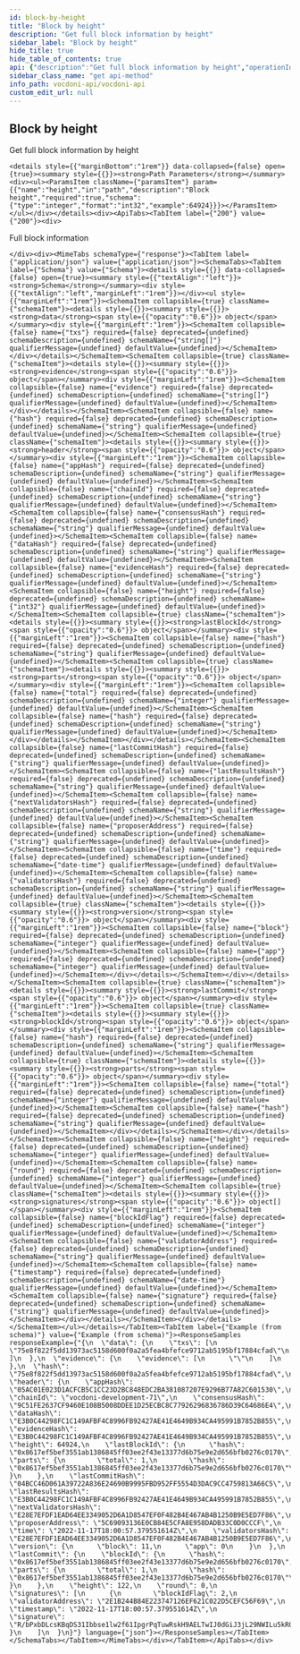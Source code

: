 ```yaml
---
id: block-by-height
title: "Block by height"
description: "Get full block information by height"
sidebar_label: "Block by height"
hide_title: true
hide_table_of_contents: true
api: {"description":"Get full block information by height","operationId":"blockByHeight","tags":["Chain"],"parameters":[{"name":"height","in":"path","description":"Block height","required":true,"schema":{"type":"integer","format":"int32","example":64924}}],"responses":{"200":{"description":"Full block information","content":{"application/json":{"schema":{"type":"object","properties":{"data":{"type":"object","properties":{"txs":{"type":"array","items":{"type":"string","example":"75e8f822f5dd13973ac5158d600f0a2a5fea4bfefce9712ab5195bf17884cfad"}}}},"evidence":{"type":"object","properties":{"evidence":{"type":"array","items":{"type":"string","example":""}}}},"hash":{"type":"string","example":"75e8f822f5dd13973ac5158d600f0a2a5fea4bfefce9712ab5195bf17884cfad"},"header":{"type":"object","properties":{"appHash":{"type":"string","example":"05AC01E023D1ACFCB5C1CC23D2BC848EDC2BA381087207E9296B77A82C601530"},"chainId":{"type":"string","example":"vocdoni-development-71"},"consensusHash":{"type":"string","example":"9C51FE2637CF9460E108B5008DDEE1D25ECBC8C77926296836786D39C64686E4"},"dataHash":{"type":"string","example":"E3B0C44298FC1C149AFBF4C8996FB92427AE41E4649B934CA495991B7852B855"},"evidenceHash":{"type":"string","example":"E3B0C44298FC1C149AFBF4C8996FB92427AE41E4649B934CA495991B7852B855"},"height":{"type":"integer","format":"int32","example":64924},"lastBlockId":{"type":"object","properties":{"hash":{"type":"string","example":"0x8617ef5bef3551ab1386845ff03ee2f43e13377d6b75e9e2d656bfb0276c0170"},"parts":{"type":"object","properties":{"total":{"type":"integer","example":1},"hash":{"type":"string","example":"0x8617ef5bef3551ab1386845ff03ee2f43e13377d6b75e9e2d656bfb0276c0170"}}}}},"lastCommitHash":{"type":"string","example":"04BCC46D061A39722A836E24690B9995FBD952FF5554D3DAC9CC4759813A66C5"},"lastResultsHash":{"type":"string","example":"E3B0C44298FC1C149AFBF4C8996FB92427AE41E4649B934CA495991B7852B855"},"nextValidatorsHash":{"type":"string","example":"E28E7EFDF1EAD64EE3349052D6A1D8547EF0F482B4E467AB4B1250B9E5ED7F86"},"proposerAddress":{"type":"string","example":"5C69093136E0CB84E5CFA8E958DADB33C0D0CCCF"},"time":{"type":"string","format":"date-time","example":"2022-11-17T18:00:57.379551614Z"},"validatorsHash":{"type":"string","example":"E28E7EFDF1EAD64EE3349052D6A1D8547EF0F482B4E467AB4B1250B9E5ED7F86"},"version":{"type":"object","properties":{"block":{"type":"integer","example":11},"app":{"type":"integer","example":0}}}}},"lastCommit":{"type":"object","properties":{"blockId":{"type":"object","properties":{"hash":{"type":"string","example":"0x8617ef5bef3551ab1386845ff03ee2f43e13377d6b75e9e2d656bfb0276c0170"},"parts":{"type":"object","properties":{"total":{"type":"integer","example":1},"hash":{"type":"string","example":"0x8617ef5bef3551ab1386845ff03ee2f43e13377d6b75e9e2d656bfb0276c0170"}}}}},"height":{"type":"integer","example":122},"round":{"type":"integer","example":0},"signatures":{"type":"array","items":{"type":"object","properties":{"blockIdFlag":{"type":"integer","example":2},"validatorAddress":{"type":"string","example":"2E1B244B84E223747126EF621C022D5CEFC56F69"},"timestamp":{"type":"string","format":"date-time","example":"2022-11-17T18:00:57.379551614Z"},"signature":{"type":"string","example":"R/bPxbDLcsKBqDS31Ibbse1lw2f61IpgrPqTuwRskH9AELTwIJ0dGiJ3jL29NWILu5kR0LDv+/83zkQLqNuiCA=="}}}}}}}}}}}},"method":"get","path":"/chain/blocks/{height}","servers":[{"url":"https://api-dev.vocdoni.net/v2/"}],"securitySchemes":{"bearerAuth":{"type":"http","scheme":"bearer"}},"info":{"version":"2.0.0","title":"Vocdoni API","description":"The Vocdoni API is a REST API that substitutes the previous RPCs in order to make it easier for  developers/integrators to build on top of the voting protocol. This API facilitates creating votings using Vocdoni,  without the hassle of learning a complex blockchain platform, allowing to perform all the features that enable the  voting protocol such as creating an account, entity, voting process, census & vote, abstracting as much as possible  the complexity and offering simple and straightforward methods to perform those actions. \nYou can review the API endpoints documentation in this section, the main entities are:\n- [**Chain**](chain): The Vocdoni blockchain is named Vochain. It is a Byzantine fault-tolerant network based on Tendermint that  executes the Vocdoni Protocol logic represented as a state machine. Its main purpose is to register votes in a  decentralized and verifiable format. In those endpoints, you can consult the state of the chain, transactions costs,  list organizations and get more Vochain info.\n- [**Accounts**](accounts): Identified by an Ethereum like address. An account can create and manage elections, transfer tokens,  give power to other accounts on his behalf (delegates) and manage its metadata.\n- [**Elections**](elections): Is a rule-set of options and requirements for creating a process in which people vote a series of  options. To know more about the params of an election and its lifecycle go [here](../get-started/intro#23-elections).  In this section you will find all information related to an election as its information, election keys, submitted  votes & how to create a new election.\n- [**Censuses**](censuses): The census is a key component of any voting process. It specifies the set of users (identified by a  public key or address) eligible for participating in an election. To understand more about the Censuses you can  check [here](../get-started/intro#21-the-census). Here you will be able to get censuses information like the Merkle  root, total weight & size, import/export the censuses and create new ones.\n- [**Votes**](votes): All the information related to the vote issued by a participant in a vote, you can check the validity of  the vote, consult your information and send a vote.\n\nBackend error messages list are defined here: https://github.com/vocdoni/vocdoni-node/blob/master/api/errors.go"},"postman":{"name":"Block by height","description":{"content":"Get full block information by height","type":"text/plain"},"url":{"path":["chain","blocks",":height"],"host":["{{baseUrl}}"],"query":[],"variable":[{"disabled":false,"description":{"content":"(Required) Block height","type":"text/plain"},"type":"any","value":"","key":"height"}]},"header":[{"key":"Accept","value":"application/json"}],"method":"GET"}}
sidebar_class_name: "get api-method"
info_path: vocdoni-api/vocdoni-api
custom_edit_url: null
---
```



## Block by height



Get full block information by height

````mdx-code-block
<details style={{"marginBottom":"1rem"}} data-collapsed={false} open={true}><summary style={{}}><strong>Path Parameters</strong></summary><div><ul><ParamsItem className={"paramsItem"} param={{"name":"height","in":"path","description":"Block height","required":true,"schema":{"type":"integer","format":"int32","example":64924}}}></ParamsItem></ul></div></details><div><ApiTabs><TabItem label={"200"} value={"200"}><div>
````

Full block information

````mdx-code-block
</div><div><MimeTabs schemaType={"response"}><TabItem label={"application/json"} value={"application/json"}><SchemaTabs><TabItem label={"Schema"} value={"Schema"}><details style={{}} data-collapsed={false} open={true}><summary style={{"textAlign":"left"}}><strong>Schema</strong></summary><div style={{"textAlign":"left","marginLeft":"1rem"}}></div><ul style={{"marginLeft":"1rem"}}><SchemaItem collapsible={true} className={"schemaItem"}><details style={{}}><summary style={{}}><strong>data</strong><span style={{"opacity":"0.6"}}> object</span></summary><div style={{"marginLeft":"1rem"}}><SchemaItem collapsible={false} name={"txs"} required={false} deprecated={undefined} schemaDescription={undefined} schemaName={"string[]"} qualifierMessage={undefined} defaultValue={undefined}></SchemaItem></div></details></SchemaItem><SchemaItem collapsible={true} className={"schemaItem"}><details style={{}}><summary style={{}}><strong>evidence</strong><span style={{"opacity":"0.6"}}> object</span></summary><div style={{"marginLeft":"1rem"}}><SchemaItem collapsible={false} name={"evidence"} required={false} deprecated={undefined} schemaDescription={undefined} schemaName={"string[]"} qualifierMessage={undefined} defaultValue={undefined}></SchemaItem></div></details></SchemaItem><SchemaItem collapsible={false} name={"hash"} required={false} deprecated={undefined} schemaDescription={undefined} schemaName={"string"} qualifierMessage={undefined} defaultValue={undefined}></SchemaItem><SchemaItem collapsible={true} className={"schemaItem"}><details style={{}}><summary style={{}}><strong>header</strong><span style={{"opacity":"0.6"}}> object</span></summary><div style={{"marginLeft":"1rem"}}><SchemaItem collapsible={false} name={"appHash"} required={false} deprecated={undefined} schemaDescription={undefined} schemaName={"string"} qualifierMessage={undefined} defaultValue={undefined}></SchemaItem><SchemaItem collapsible={false} name={"chainId"} required={false} deprecated={undefined} schemaDescription={undefined} schemaName={"string"} qualifierMessage={undefined} defaultValue={undefined}></SchemaItem><SchemaItem collapsible={false} name={"consensusHash"} required={false} deprecated={undefined} schemaDescription={undefined} schemaName={"string"} qualifierMessage={undefined} defaultValue={undefined}></SchemaItem><SchemaItem collapsible={false} name={"dataHash"} required={false} deprecated={undefined} schemaDescription={undefined} schemaName={"string"} qualifierMessage={undefined} defaultValue={undefined}></SchemaItem><SchemaItem collapsible={false} name={"evidenceHash"} required={false} deprecated={undefined} schemaDescription={undefined} schemaName={"string"} qualifierMessage={undefined} defaultValue={undefined}></SchemaItem><SchemaItem collapsible={false} name={"height"} required={false} deprecated={undefined} schemaDescription={undefined} schemaName={"int32"} qualifierMessage={undefined} defaultValue={undefined}></SchemaItem><SchemaItem collapsible={true} className={"schemaItem"}><details style={{}}><summary style={{}}><strong>lastBlockId</strong><span style={{"opacity":"0.6"}}> object</span></summary><div style={{"marginLeft":"1rem"}}><SchemaItem collapsible={false} name={"hash"} required={false} deprecated={undefined} schemaDescription={undefined} schemaName={"string"} qualifierMessage={undefined} defaultValue={undefined}></SchemaItem><SchemaItem collapsible={true} className={"schemaItem"}><details style={{}}><summary style={{}}><strong>parts</strong><span style={{"opacity":"0.6"}}> object</span></summary><div style={{"marginLeft":"1rem"}}><SchemaItem collapsible={false} name={"total"} required={false} deprecated={undefined} schemaDescription={undefined} schemaName={"integer"} qualifierMessage={undefined} defaultValue={undefined}></SchemaItem><SchemaItem collapsible={false} name={"hash"} required={false} deprecated={undefined} schemaDescription={undefined} schemaName={"string"} qualifierMessage={undefined} defaultValue={undefined}></SchemaItem></div></details></SchemaItem></div></details></SchemaItem><SchemaItem collapsible={false} name={"lastCommitHash"} required={false} deprecated={undefined} schemaDescription={undefined} schemaName={"string"} qualifierMessage={undefined} defaultValue={undefined}></SchemaItem><SchemaItem collapsible={false} name={"lastResultsHash"} required={false} deprecated={undefined} schemaDescription={undefined} schemaName={"string"} qualifierMessage={undefined} defaultValue={undefined}></SchemaItem><SchemaItem collapsible={false} name={"nextValidatorsHash"} required={false} deprecated={undefined} schemaDescription={undefined} schemaName={"string"} qualifierMessage={undefined} defaultValue={undefined}></SchemaItem><SchemaItem collapsible={false} name={"proposerAddress"} required={false} deprecated={undefined} schemaDescription={undefined} schemaName={"string"} qualifierMessage={undefined} defaultValue={undefined}></SchemaItem><SchemaItem collapsible={false} name={"time"} required={false} deprecated={undefined} schemaDescription={undefined} schemaName={"date-time"} qualifierMessage={undefined} defaultValue={undefined}></SchemaItem><SchemaItem collapsible={false} name={"validatorsHash"} required={false} deprecated={undefined} schemaDescription={undefined} schemaName={"string"} qualifierMessage={undefined} defaultValue={undefined}></SchemaItem><SchemaItem collapsible={true} className={"schemaItem"}><details style={{}}><summary style={{}}><strong>version</strong><span style={{"opacity":"0.6"}}> object</span></summary><div style={{"marginLeft":"1rem"}}><SchemaItem collapsible={false} name={"block"} required={false} deprecated={undefined} schemaDescription={undefined} schemaName={"integer"} qualifierMessage={undefined} defaultValue={undefined}></SchemaItem><SchemaItem collapsible={false} name={"app"} required={false} deprecated={undefined} schemaDescription={undefined} schemaName={"integer"} qualifierMessage={undefined} defaultValue={undefined}></SchemaItem></div></details></SchemaItem></div></details></SchemaItem><SchemaItem collapsible={true} className={"schemaItem"}><details style={{}}><summary style={{}}><strong>lastCommit</strong><span style={{"opacity":"0.6"}}> object</span></summary><div style={{"marginLeft":"1rem"}}><SchemaItem collapsible={true} className={"schemaItem"}><details style={{}}><summary style={{}}><strong>blockId</strong><span style={{"opacity":"0.6"}}> object</span></summary><div style={{"marginLeft":"1rem"}}><SchemaItem collapsible={false} name={"hash"} required={false} deprecated={undefined} schemaDescription={undefined} schemaName={"string"} qualifierMessage={undefined} defaultValue={undefined}></SchemaItem><SchemaItem collapsible={true} className={"schemaItem"}><details style={{}}><summary style={{}}><strong>parts</strong><span style={{"opacity":"0.6"}}> object</span></summary><div style={{"marginLeft":"1rem"}}><SchemaItem collapsible={false} name={"total"} required={false} deprecated={undefined} schemaDescription={undefined} schemaName={"integer"} qualifierMessage={undefined} defaultValue={undefined}></SchemaItem><SchemaItem collapsible={false} name={"hash"} required={false} deprecated={undefined} schemaDescription={undefined} schemaName={"string"} qualifierMessage={undefined} defaultValue={undefined}></SchemaItem></div></details></SchemaItem></div></details></SchemaItem><SchemaItem collapsible={false} name={"height"} required={false} deprecated={undefined} schemaDescription={undefined} schemaName={"integer"} qualifierMessage={undefined} defaultValue={undefined}></SchemaItem><SchemaItem collapsible={false} name={"round"} required={false} deprecated={undefined} schemaDescription={undefined} schemaName={"integer"} qualifierMessage={undefined} defaultValue={undefined}></SchemaItem><SchemaItem collapsible={true} className={"schemaItem"}><details style={{}}><summary style={{}}><strong>signatures</strong><span style={{"opacity":"0.6"}}> object[]</span></summary><div style={{"marginLeft":"1rem"}}><SchemaItem collapsible={false} name={"blockIdFlag"} required={false} deprecated={undefined} schemaDescription={undefined} schemaName={"integer"} qualifierMessage={undefined} defaultValue={undefined}></SchemaItem><SchemaItem collapsible={false} name={"validatorAddress"} required={false} deprecated={undefined} schemaDescription={undefined} schemaName={"string"} qualifierMessage={undefined} defaultValue={undefined}></SchemaItem><SchemaItem collapsible={false} name={"timestamp"} required={false} deprecated={undefined} schemaDescription={undefined} schemaName={"date-time"} qualifierMessage={undefined} defaultValue={undefined}></SchemaItem><SchemaItem collapsible={false} name={"signature"} required={false} deprecated={undefined} schemaDescription={undefined} schemaName={"string"} qualifierMessage={undefined} defaultValue={undefined}></SchemaItem></div></details></SchemaItem></div></details></SchemaItem></ul></details></TabItem><TabItem label={"Example (from schema)"} value={"Example (from schema)"}><ResponseSamples responseExample={"{\n  \"data\": {\n    \"txs\": [\n      \"75e8f822f5dd13973ac5158d600f0a2a5fea4bfefce9712ab5195bf17884cfad\"\n    ]\n  },\n  \"evidence\": {\n    \"evidence\": [\n      \"\"\n    ]\n  },\n  \"hash\": \"75e8f822f5dd13973ac5158d600f0a2a5fea4bfefce9712ab5195bf17884cfad\",\n  \"header\": {\n    \"appHash\": \"05AC01E023D1ACFCB5C1CC23D2BC848EDC2BA381087207E9296B77A82C601530\",\n    \"chainId\": \"vocdoni-development-71\",\n    \"consensusHash\": \"9C51FE2637CF9460E108B5008DDEE1D25ECBC8C77926296836786D39C64686E4\",\n    \"dataHash\": \"E3B0C44298FC1C149AFBF4C8996FB92427AE41E4649B934CA495991B7852B855\",\n    \"evidenceHash\": \"E3B0C44298FC1C149AFBF4C8996FB92427AE41E4649B934CA495991B7852B855\",\n    \"height\": 64924,\n    \"lastBlockId\": {\n      \"hash\": \"0x8617ef5bef3551ab1386845ff03ee2f43e13377d6b75e9e2d656bfb0276c0170\",\n      \"parts\": {\n        \"total\": 1,\n        \"hash\": \"0x8617ef5bef3551ab1386845ff03ee2f43e13377d6b75e9e2d656bfb0276c0170\"\n      }\n    },\n    \"lastCommitHash\": \"04BCC46D061A39722A836E24690B9995FBD952FF5554D3DAC9CC4759813A66C5\",\n    \"lastResultsHash\": \"E3B0C44298FC1C149AFBF4C8996FB92427AE41E4649B934CA495991B7852B855\",\n    \"nextValidatorsHash\": \"E28E7EFDF1EAD64EE3349052D6A1D8547EF0F482B4E467AB4B1250B9E5ED7F86\",\n    \"proposerAddress\": \"5C69093136E0CB84E5CFA8E958DADB33C0D0CCCF\",\n    \"time\": \"2022-11-17T18:00:57.379551614Z\",\n    \"validatorsHash\": \"E28E7EFDF1EAD64EE3349052D6A1D8547EF0F482B4E467AB4B1250B9E5ED7F86\",\n    \"version\": {\n      \"block\": 11,\n      \"app\": 0\n    }\n  },\n  \"lastCommit\": {\n    \"blockId\": {\n      \"hash\": \"0x8617ef5bef3551ab1386845ff03ee2f43e13377d6b75e9e2d656bfb0276c0170\",\n      \"parts\": {\n        \"total\": 1,\n        \"hash\": \"0x8617ef5bef3551ab1386845ff03ee2f43e13377d6b75e9e2d656bfb0276c0170\"\n      }\n    },\n    \"height\": 122,\n    \"round\": 0,\n    \"signatures\": [\n      {\n        \"blockIdFlag\": 2,\n        \"validatorAddress\": \"2E1B244B84E223747126EF621C022D5CEFC56F69\",\n        \"timestamp\": \"2022-11-17T18:00:57.379551614Z\",\n        \"signature\": \"R/bPxbDLcsKBqDS31Ibbse1lw2f61IpgrPqTuwRskH9AELTwIJ0dGiJ3jL29NWILu5kR0LDv+/83zkQLqNuiCA==\"\n      }\n    ]\n  }\n}"} language={"json"}></ResponseSamples></TabItem></SchemaTabs></TabItem></MimeTabs></div></TabItem></ApiTabs></div>
````
      